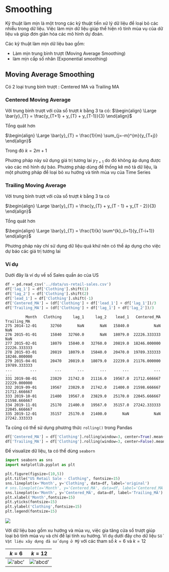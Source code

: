 # Smoothing

Kỹ thuật làm mịn là một trong các kỹ thuật tiền xử lý dữ liệu để loại bỏ các nhiễu trong dữ liệu. Việc làm mịn dữ liệu giúp thể hiện rõ tính mùa vụ của dữ liệu và giúp đơn giản hóa các mô hình dự đoán.

Các kỹ thuật làm mịn dữ liệu bao gồm:

- Làm mịn trung bình trượt (Moving Average Smoothing)
- làm mịn cấp số nhân (Exponential smoothing)

## Moving Average Smoothing

Có 2 loại trung bình trượt : Centered MA và Trailing MA

### Centered Moving Average

Với trung bình trượt với cửa sổ trượt $k$ bằng 3 ta có:
$\begin{align}
\Large \bar{y}_{T} = \frac{y_{T+1} + y_{T} + y_{T-1}}{3}
\end{align}$

Tổng quát hơn

$\begin{align}
\Large \bar{y}_{T} = \frac{1}{m}  \sum_{j=-m}^{m}{y_{T+j}}
\end{align}$

Trong đó $k = 2m + 1$

Phương pháp này sử dụng giá trị tương lai $y_{T+1}$ do đó không áp dụng được vào các mô hình dự báo. Phương pháp dùng để thống kê mô tả dữ liệu, là một phương pháp để loại bỏ xu hướng và tính mùa vụ của Time Series

### Trailing Moving Average

Với trung bình trượt với cửa sổ trượt $k$ bằng 3 ta có

$\begin{align}
\Large \bar{y}_{T} = \frac{y_{T} + y_{T - 1} + y_{T - 2}}{3}
\end{align}$

Tổng quát hơn

$\begin{align}
\Large \bar{y}_{T} = \frac{1}{k} \sum^{k}_{i=1}{y_{T-i+1}}
\end{align}$

Phương pháp này chỉ sử dụng dữ liệu quá khứ nên có thể áp dụng cho việc dự báo các giá trị tương lai

### Ví dụ

Dưới đây là ví dụ về số Sales quần áo của US


```python
df = pd.read_csv('../data/us-retail-sales.csv')
df['lag_1'] = df['Clothing'].shift(1)
df['lag_2'] = df['Clothing'].shift(2)
df['lead_1'] = df['Clothing'].shift(-1)
df['Centered_MA'] = (df['Clothing'] + df['lead_1'] + df['lag_1'])/3
df['Trailing_MA'] = (df['Clothing'] + df['lag_1'] + df['lag_2'])/3
```

```
		 Month	 Clothing	  lag_1		lag_2	 lead_1	  Centered_MA	 Trailing_MA
275	2014-12-01		32760	  	NaN		  NaN	15840.0	          NaN            NaN
276	2015-01-01		15840	32760.0	      NaN	18079.0	 22226.333333			 NaN
277	2015-02-01		18079	15840.0	  32760.0	20819.0	 18246.000000	22226.333333
278	2015-03-01		20819	18079.0	  15840.0	20470.0	 19789.333333	18246.000000
279	2015-04-01		20470	20819.0	  18079.0	22239.0	 21176.000000	19789.333333
...		   ...		  ...	    ...		  ...	    ...	          ...	         ...
331	2019-08-01		23829	21742.0	  21116.0	19567.0	 21712.666667	22229.000000
332	2019-09-01		19567	23829.0   21742.0	21400.0	 21598.666667	21712.666667
333	2019-10-01		21400	19567.0	  23829.0	25170.0	 22045.666667	21598.666667
334	2019-11-01		25170	21400.0	  19567.0	35157.0	 27242.333333	22045.666667
335	2019-12-01		35157	25170.0	  21400.0	    NaN	          NaN	27242.333333
```

Ta cũng có thể sử dụng phương thức `rolling()` trong Pandas

```python
df['Centered_MA'] = df['Clothing'].rolling(window=3, center=True).mean()
df['Trailing_MA'] = df['Clothing'].rolling(window=3, center=False).mean()
```

Để visualize dữ liệu, ta có thể dùng `seaborn`


```python
import seaborn as sns
import matplotlib.pyplot as plt 

plt.figure(figsize=(10,5))
plt.title("US Retail Sale - Clothing", fontsize=15)
sns.lineplot(x='Month', y='Clothing', data=df, label='original')
# sns.lineplot(x='Month', y='Centered_MA', data=df, label='Centered_MA')
sns.lineplot(x='Month', y='Centered_MA', data=df, label='Trailing_MA')
plt.xlabel('Month',fontsize=15)
plt.yticks(fontsize=15)
plt.ylabel('Clothing',fontsize=15)
plt.legend(fontsize=15)
```

![](../images/03/MA.png)


Với dữ liệu bao gồm xu hướng và mùa vụ, việc gia tăng cửa sổ trượt giúp loại bỏ tính mùa vụ và chỉ để lại tính xu hướng. Ví dụ dưới đây cho dữ liệu `Số Vật liệu xây dựng đã sử dụng ở Mỹ`
với các tham số $k =6$ và $k=12$

|$k=6$|$k=12$|
|:----:|:-----:|
|!['abc'](../images/03/6-MA.png "abc")| !['abcd'](../images/03/12-MA.png "abcd")|